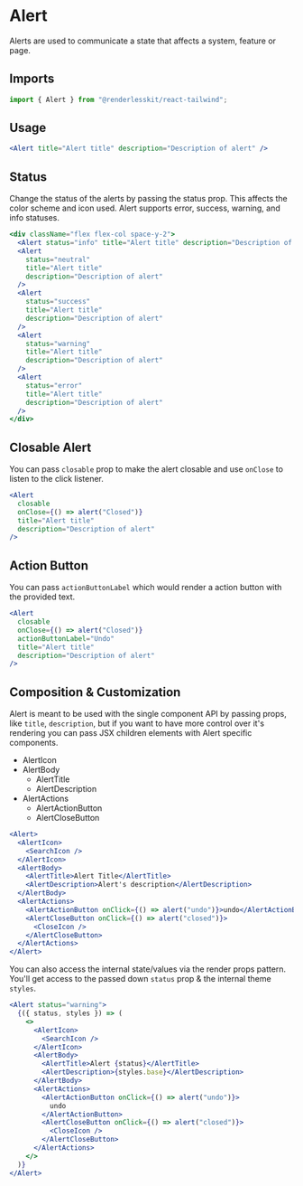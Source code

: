 
# Alert

Alerts are used to communicate a state that affects a system, feature or page.

<ComponentLinks github="alert" story="primitives-alert" theme="alert" />

## Imports

```js
import { Alert } from "@renderlesskit/react-tailwind";
```

## Usage

```jsx live
<Alert title="Alert title" description="Description of alert" />
```

## Status

Change the status of the alerts by passing the status prop.
This affects the color scheme and icon used.
Alert supports error, success, warning, and info statuses.

```jsx live
<div className="flex flex-col space-y-2">
  <Alert status="info" title="Alert title" description="Description of alert" />
  <Alert
    status="neutral"
    title="Alert title"
    description="Description of alert"
  />
  <Alert
    status="success"
    title="Alert title"
    description="Description of alert"
  />
  <Alert
    status="warning"
    title="Alert title"
    description="Description of alert"
  />
  <Alert
    status="error"
    title="Alert title"
    description="Description of alert"
  />
</div>
```

## Closable Alert

You can pass `closable` prop to make the alert closable and use `onClose` to listen to the click listener.

```jsx live
<Alert
  closable
  onClose={() => alert("Closed")}
  title="Alert title"
  description="Description of alert"
/>
```

## Action Button

You can pass `actionButtonLabel` which would render a action button with the provided text.

```jsx live
<Alert
  closable
  onClose={() => alert("Closed")}
  actionButtonLabel="Undo"
  title="Alert title"
  description="Description of alert"
/>
```

## Composition & Customization

Alert is meant to be used with the single component API by passing props, like `title`, `description`,
but if you want to have more control over it's rendering you can pass JSX children elements with Alert specific components.

- AlertIcon
- AlertBody
  - AlertTitle
  - AlertDescription
- AlertActions
  - AlertActionButton
  - AlertCloseButton

```jsx live
<Alert>
  <AlertIcon>
    <SearchIcon />
  </AlertIcon>
  <AlertBody>
    <AlertTitle>Alert Title</AlertTitle>
    <AlertDescription>Alert's description</AlertDescription>
  </AlertBody>
  <AlertActions>
    <AlertActionButton onClick={() => alert("undo")}>undo</AlertActionButton>
    <AlertCloseButton onClick={() => alert("closed")}>
      <CloseIcon />
    </AlertCloseButton>
  </AlertActions>
</Alert>
```

You can also access the internal state/values via the render props pattern.
You'll get access to the passed down `status` prop & the internal theme `styles`.

```jsx live
<Alert status="warning">
  {({ status, styles }) => (
    <>
      <AlertIcon>
        <SearchIcon />
      </AlertIcon>
      <AlertBody>
        <AlertTitle>Alert {status}</AlertTitle>
        <AlertDescription>{styles.base}</AlertDescription>
      </AlertBody>
      <AlertActions>
        <AlertActionButton onClick={() => alert("undo")}>
          undo
        </AlertActionButton>
        <AlertCloseButton onClick={() => alert("closed")}>
          <CloseIcon />
        </AlertCloseButton>
      </AlertActions>
    </>
  )}
</Alert>
```

